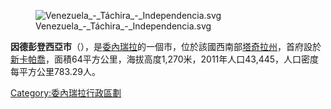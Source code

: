 [[Image:Venezuela_-_Táchira_-_Independencia.svg|right]]

'''因德彭登西亞市'''（{{lang-es|Municipio Independencia}}），是[[委內瑞拉|委內瑞拉]]的一個市，位於該國西南部[[塔奇拉州|塔奇拉州]]，首府設於[[新卡帕喬|新卡帕喬]]，面積64平方公里，海拔高度1,270米，2011年人口43,445，人口密度每平方公里783.29人。

{{Venezuela-geo-stub}}
[[Category:委內瑞拉行政區劃|Category:委內瑞拉行政區劃]]